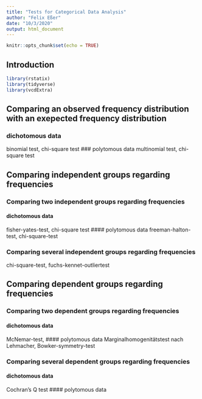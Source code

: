 ```yaml
---
title: "Tests for Categorical Data Analysis"
author: "Felix Eßer"
date: "10/3/2020"
output: html_document
---
```


```r
knitr::opts_chunk$set(echo = TRUE)
```

## Introduction

```r
library(rstatix)
library(tidyverse)
library(vcdExtra)
```


## Comparing an observed frequency distribution with an exepected frequency distribution

### dichotomous data
binomial test, chi-square test
### polytomous data
multinomial test, chi-square test

## Comparing independent groups regarding frequencies

### Comparing two independent groups regarding frequencies
#### dichotomous data
fisher-yates-test, chi-square test
#### polytomous data
freeman-halton-test, chi-square-test

### Comparing several independent groups regarding frequencies
chi-square-test, fuchs-kennet-outliertest

## Comparing dependent groups regarding frequencies
### Comparing two dependent groups regarding frequencies
#### dichotomous data
McNemar-test, 
#### polytomous data
Marginalhomogenitätstest nach Lehmacher, Bowker-symmetry-test

### Comparing several dependent groups regarding frequencies
#### dichotomous data
Cochran's Q test
#### polytomous data












